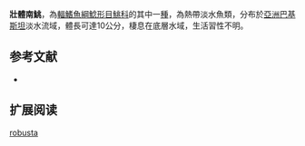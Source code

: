 {{Speciesbox
| name = 壯體南鮡
| status = NE
| status_system = IUCN3.1
| image = 
| image_width = 250px
| genus = Nangra
| species = robusta
| authority = Mirza & Awan, 1973
| synonyms = 
}}
'''壯體南鮡'''，為[[輻鰭魚綱|輻鰭魚綱]][[鯰形目|鯰形目]][[鮡科|鮡科]]的其中一[[種|種]]，為熱帶淡水魚類，分布於[[亞洲|亞洲]][[巴基斯坦|巴基斯坦]]淡水流域，體長可達10公分，棲息在底層水域，生活習性不明。

==参考文献==
*{{FishBase_species|genus=Nangra|species=robusta|year=2015|month=3}}

== 扩展阅读 ==
{{refbegin}}
{{wikispecies-inline|Nangra robusta|壯體南鮡}}
{{refend}}
{{Taxonbar|from=Q9048571}}

[[Category:南鮡屬|robusta]]